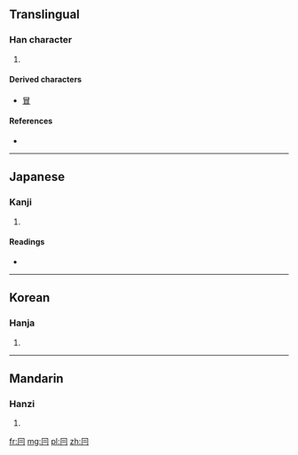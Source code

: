 ==Translingual==

===Han character===
{{Han char|rn=13|rad=冂|as=02|sn=4|four=|canj=月一一 (BMM), X月一一 (XBMM)}}

# {{defn|Han|sort=冂02}}

====Derived characters====
{{rfc-header|Derived characters|lang=mul}}
* [[冒]]

====References====
* {{Han ref|kx=0128.320|dkj=01508|dj=0289.120|hdz=10096.150|uh=5183|ud=20867}}

----

==Japanese==

===Kanji===
{{ja-kanji|grade=|rs=冂02}}

# {{defn|Japanese|sort=冂02}}

====Readings====
* {{ja-readings|on=[[ぼう]] (bō), [[もう]] (mō)|kun=[[ずきん]] (zukin), [[おおう]] (oou)}}

----

==Korean==

===Hanja===
{{ko-hanja|hangeul=모|rv=mo|mr=mo}}

# {{defn|Korean|sort=冂02}}

----

==Mandarin==

===Hanzi===
{{cmn-hanzi|pin=[[mào]] ([[mao4]])|wg=mao<sup>4</sup>}}

# {{defn|Mandarin|sort=冂02}}

[[fr:冃]]
[[mg:冃]]
[[pl:冃]]
[[zh:冃]]